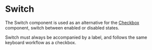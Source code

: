 # Switch

The Switch component is used as an alternative for the [Checkbox](/checkbox)
component, switch between enabled or disabled states.

Switch must always be accompanied by a label, and follows the same keyboard
workflow as a checkbox.
